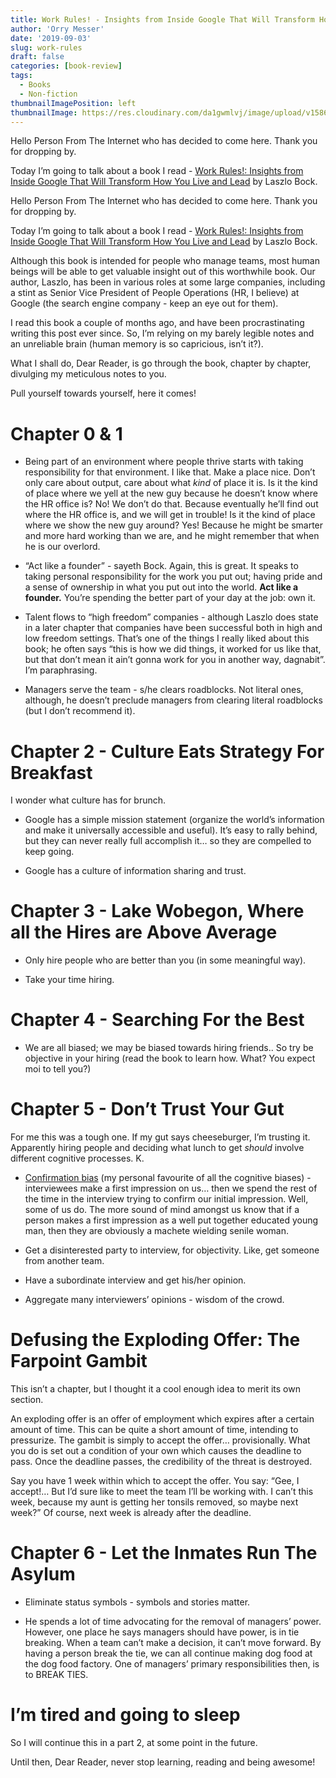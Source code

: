```yaml
---
title: Work Rules! - Insights from Inside Google That Will Transform How You Live and Lead, Part 1
author: 'Orry Messer'
date: '2019-09-03'
slug: work-rules
draft: false
categories: [book-review]
tags:
  - Books
  - Non-fiction
thumbnailImagePosition: left
thumbnailImage: https://res.cloudinary.com/da1gwmlvj/image/upload/v1586183333/work_rules_izx7z3.png
---
```


Hello Person From The Internet who has decided to come here. Thank you for dropping by. 

Today I'm going to talk about a book I read - [Work Rules!: Insights from Inside Google That Will Transform How You Live and Lead](https://www.amazon.com/gp/product/1455554790/ref=as_li_tl?ie=UTF8&camp=1789&creative=9325&creativeASIN=1455554790&linkCode=as2&tag=orrymr-20&linkId=35253fa91ca83356f3f4b863eb42b3f1) by Laszlo Bock.

<!--more-->

<!-- toc -->

Hello Person From The Internet who has decided to come here. Thank you for dropping by. 

Today I'm going to talk about a book I read - [Work Rules!: Insights from Inside Google That Will Transform How You Live and Lead](https://www.amazon.com/gp/product/1455554790/ref=as_li_tl?ie=UTF8&camp=1789&creative=9325&creativeASIN=1455554790&linkCode=as2&tag=orrymr-20&linkId=35253fa91ca83356f3f4b863eb42b3f1) by Laszlo Bock.

Although this book is intended for people who manage teams, most human beings will be able to get valuable insight out of this worthwhile book. Our author, Laszlo, has been in various roles at some large companies, including a stint as Senior Vice President of People Operations (HR, I believe) at Google (the search engine company - keep an eye out for them).

I read this book a couple of months ago, and have been procrastinating writing this post ever since. So, I'm relying on my barely legible notes and an unreliable brain (human memory is so capricious, isn't it?). 

What I shall do, Dear Reader, is go through the book, chapter by chapter, divulging my meticulous notes to you.

Pull yourself towards yourself, here it comes!

# Chapter 0 & 1

- Being part of an environment where people thrive starts with taking responsibility for that environment. I like that. Make a place nice. Don't only care about output, care about what _kind_ of place it is. Is it the kind of place where we yell at the new guy because he doesn't know where the HR office is? No! We don't do that. Because eventually he'll find out where the HR office is, and we will get in trouble! Is it the kind of place where we show the new guy around? Yes! Because he might be smarter and more hard working than we are, and he might remember that when he is our overlord.

- "Act like a founder" - sayeth Bock. Again, this is great. It speaks to taking personal responsibility for the work you put out; having pride and a sense of ownership in what you put out into the world. __Act like a founder.__ You're spending the better part of your day at the job: own it.

- Talent flows to "high freedom" companies - although Laszlo does state in a later chapter that companies have been successful both in high and low freedom settings. That's one of the things I really liked about this book; he often says "this is how we did things, it worked for us like that, but that don't mean it ain't gonna work for you in another way, dagnabit". I'm paraphrasing.

- Managers serve the team - s/he clears roadblocks. Not literal ones, although, he doesn't preclude managers from clearing literal roadblocks (but I don't recommend it).


# Chapter 2 - Culture Eats Strategy For Breakfast

I wonder what culture has for brunch.

- Google has a simple mission statement (organize the world’s information and make it universally accessible and useful). It's easy to rally behind, but they can never really full accomplish it... so they are compelled to keep going.

- Google has a culture of information sharing and trust.

# Chapter 3 - Lake Wobegon, Where all the Hires are Above Average

- Only hire people who are better than you (in some meaningful way). 

- Take your time hiring. 

# Chapter 4 - Searching For the Best

- We are all biased; we may be biased towards hiring friends.. So try be objective in your hiring (read the book to learn how. What? You expect moi to tell you?)

# Chapter 5 - Don't Trust Your Gut

For me this was a tough one. If my gut says cheeseburger, I'm trusting it. Apparently hiring people and deciding what lunch to get _should_ involve different cognitive processes. K.

- [Confirmation bias](https://en.wikipedia.org/wiki/Confirmation_bias) (my personal favourite of all the cognitive biases) - interviewees make a first impression on us... then we spend the rest of the time in the interview trying to confirm our initial impression. Well, some of us do. The more sound of mind amongst us know that if a person makes a first impression as a well put together educated young man, then they are obviously a machete wielding senile woman.

- Get a disinterested party to interview, for objectivity. Like, get someone from another team. 

- Have a subordinate interview and get his/her opinion.

- Aggregate many interviewers' opinions - wisdom of the crowd.

# Defusing the Exploding Offer: The Farpoint Gambit

This isn't a chapter, but I thought it a cool enough idea to merit its own section. 

An exploding offer is an offer of employment which expires after a certain amount of time. This can be quite a short amount of time, intending to pressurize. The gambit is simply to accept the offer... provisionally. What you do is set out a condition of your own which causes the deadline to pass. Once the deadline passes, the credibility of the threat is destroyed.

Say you have 1 week within which to accept the offer. You say: "Gee, I accept!... But I'd sure like to meet the team I'll be working with. I can't this week, because my aunt is getting her tonsils removed, so maybe next week?" Of course, next week is already after the deadline.

# Chapter 6 - Let the Inmates Run The Asylum

- Eliminate status symbols - symbols and stories matter.

- He spends a lot of time advocating for the removal of managers' power. However, one place he says managers should have power, is in tie breaking. When a team can't make a decision, it can't move forward. By having a person break the tie, we can all continue making dog food at the dog food factory. One of managers' primary responsibilities then, is to BREAK TIES.

# I'm tired and going to sleep

So I will continue this in a part 2, at some point in the future. 

Until then, Dear Reader, never stop learning, reading and being awesome!


























